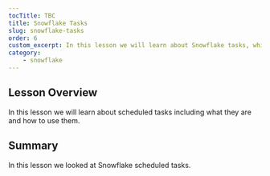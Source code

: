 ```yaml
---
tocTitle: TBC
title: Snowflake Tasks
slug: snowflake-tasks
order: 6
custom_excerpt: In this lesson we will learn about Snowflake tasks, which allow us to run database jobs on a schedule.
category:
    - snowflake
---
```



## Lesson Overview

In this lesson we will learn about scheduled tasks including what they are and how to use them.  


## Summary 

In this lesson we looked at Snowflake scheduled tasks.  